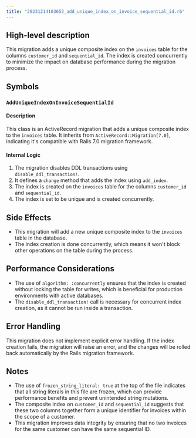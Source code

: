 ```yaml
---
title: "20231214103653_add_unique_index_on_invoice_sequential_id.rb"
---
```


## High-level description
This migration adds a unique composite index on the `invoices` table for the columns `customer_id` and `sequential_id`. The index is created concurrently to minimize the impact on database performance during the migration process.

## Symbols

### `AddUniqueIndexOnInvoiceSequentialId`
#### Description
This class is an ActiveRecord migration that adds a unique composite index to the `invoices` table. It inherits from `ActiveRecord::Migration[7.0]`, indicating it's compatible with Rails 7.0 migration framework.

#### Internal Logic
1. The migration disables DDL transactions using `disable_ddl_transaction!`.
2. It defines a `change` method that adds the index using `add_index`.
3. The index is created on the `invoices` table for the columns `customer_id` and `sequential_id`.
4. The index is set to be unique and is created concurrently.

## Side Effects
- This migration will add a new unique composite index to the `invoices` table in the database.
- The index creation is done concurrently, which means it won't block other operations on the table during the process.

## Performance Considerations
- The use of `algorithm: :concurrently` ensures that the index is created without locking the table for writes, which is beneficial for production environments with active databases.
- The `disable_ddl_transaction!` call is necessary for concurrent index creation, as it cannot be run inside a transaction.

## Error Handling
This migration does not implement explicit error handling. If the index creation fails, the migration will raise an error, and the changes will be rolled back automatically by the Rails migration framework.

## Notes
- The use of `frozen_string_literal: true` at the top of the file indicates that all string literals in this file are frozen, which can provide performance benefits and prevent unintended string mutations.
- The composite index on `customer_id` and `sequential_id` suggests that these two columns together form a unique identifier for invoices within the scope of a customer.
- This migration improves data integrity by ensuring that no two invoices for the same customer can have the same sequential ID.